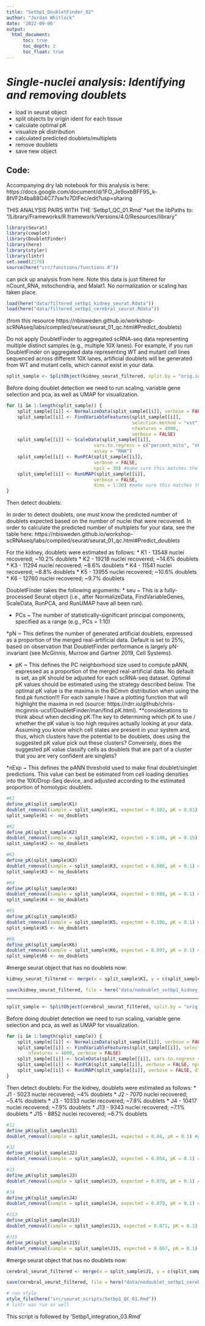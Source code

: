 ```yaml
---
title: "Setbp1_DoubletFinder_02"
author: "Jordan Whitlock"
date: '2022-09-06'
output:     
  html_document:
      toc: true
      toc_depth: 2
      toc_float: true
---
```

# *Single-nuclei analysis: Identifying and removing doublets*
* load in seurat object
* split objects by origin ident for each tissue
* calculate optimal pK
* visualize pk distribution
* calculated predicted doublets/multiplets
* remove doublets
* save new object 

## Code: 

Accompanying dry lab notebook for this analysis is here: https://docs.google.com/document/d/1FO_Je9oxbBFF9S_k-8tVF2t4ba88O4C77sw1v7DIFec/edit?usp=sharing

THIS ANALYSIS PAIRS WITH THE 'Setbp1_QC_01.Rmd'
*set the libPaths to: "/Library/Frameworks/R.framework/Versions/4.0/Resources/library"

```r
library(Seurat)
library(cowplot)
library(DoubletFinder)
library(here)
library(styler)
library(lintr)
set.seed(2178)
source(here("src/functions/functions.R"))
```

can pick up analysis from here. Note this data is just filtered for nCount_RNA, mitochondria, and Malat1. No normalization or scaling has taken place. 
```r
load(here("data/filtered_setbp1_kidney_seurat.Rdata"))
load(here("data/filtered_setbp1_cerebral_seurat.Rdata"))
```

(from this resource https://nbisweden.github.io/workshop-scRNAseq/labs/compiled/seurat/seurat_01_qc.html#Predict_doublets)

Do not apply DoubletFinder to aggregated scRNA-seq data representing multiple distinct samples (e.g., multiple 10X lanes). For example, if you run DoubletFinder on aggregated data representing WT and mutant cell lines sequenced across different 10X lanes, artificial doublets will be generated from WT and mutant cells, which cannot exist in your data.
```r
split_sample <- SplitObject(kidney_seurat_filtered, split.by = "orig.ident")
```

Before doing doublet detection we need to run scaling, variable gene selection and pca, as well as UMAP for visualization. 
```r
for (i in 1:length(split_sample)) {
    split_sample[[i]] <- NormalizeData(split_sample[[i]], verbose = FALSE)
    split_sample[[i]] <- FindVariableFeatures(split_sample[[i]],
                                              selection.method = "vst",
                                              nfeatures = 4000,
                                              verbose = FALSE)
    split_sample[[i]] <- ScaleData(split_sample[[i]],
                                vars.to.regress = c("percent_mito", "nFeature_RNA"),
                                assay = "RNA")
    split_sample[[i]] <- RunPCA(split_sample[[i]],
                                verbose = FALSE,
                                npcs = 30) #make sure this matches the RunUMAP below
    split_sample[[i]] <- RunUMAP(split_sample[[i]],
                                verbose = FALSE,
                                dims = 1:30) #make sure this matches the RunPCA npcs
}
```

Then detect doublets:  

In order to detect doublets, one must know the predicted number of doublets expected based on the number of nuclei that were recovered. In order to calculate the predicted number of multiplets for your data, see the table here: https://nbisweden.github.io/workshop-scRNAseq/labs/compiled/seurat/seurat_01_qc.html#Predict_doublets

For the kidney, doublets were estimated as follows:
* K1 - 13548 nuclei recovered; ~10.2% doublets
* K2 - 19218 nuclei recovered; ~14.6% doublets
* K3 - 11294 nuclei recovered; ~8.6% doublets
* K4 - 11541 nuclei recovered; ~8.8% doublets
* K5 - 13955 nuclei recovered; ~10.6% doublets
* K6 - 12760 nuclei recovered; ~9.7% doublets

DoubletFinder takes the following arguments:
* seu ~ This is a fully-processed Seurat object (i.e., after NormalizeData, FindVariableGenes, ScaleData, RunPCA, and RunUMAP have all been run).

* PCs ~ The number of statistically-significant principal components, specified as a range (e.g., PCs = 1:10)

*pN ~ This defines the number of generated artificial doublets, expressed as a proportion of the merged real-artificial data. Default is set to 25%, based on observation that DoubletFinder performance is largely pN-invariant (see McGinnis, Murrow and Gartner 2019, Cell Systems).

* pK ~ This defines the PC neighborhood size used to compute pANN, expressed as a proportion of the merged real-artificial data. No default is set, as pK should be adjusted for each scRNA-seq dataset. Optimal pK values should be estimated using the strategy described below. The optimal pK value is the maxima in the BCmvn distribution when using the find.pk function!!! For each sample I have a plotting function that will highlight the maxima in red (source: https://rdrr.io/github/chris-mcginnis-ucsf/DoubletFinder/man/find.pK.html). 
    **considerations to think about when deciding pK:The key to determining which pK to use / whether the pK value is too high requires actually looking at your data. Assuming you know which cell states are present in your system and, thus, which clusters have the potential to be doublets, does using the suggested pK value pick out these clusters? Conversely, does the suggested pK value classify cells as doublets that are part of a cluster that you are very confident are singlets?

*nExp ~ This defines the pANN threshold used to make final doublet/singlet predictions. This value can best be estimated from cell loading densities into the 10X/Drop-Seq device, and adjusted according to the estimated proportion of homotypic doublets.


```r
#K1
define_pK(split_sample$K1)
doublet_removal(sample = split_sample$K1, expected = 0.102, pK = 0.01) #pK obtained from plot in line above
split_sample$K1 <- no_doublets

#K2
define_pK(split_sample$K2)
doublet_removal(sample = split_sample$K2, expected = 0.146, pK = 0.15) #pK obtained from plot in line above
split_sample$K2 <- no_doublets

#K3
define_pK(split_sample$K3)
doublet_removal(sample = split_sample$K3, expected = 0.086, pK = 0.1) #pK obtained from plot in line above
split_sample$K3 <- no_doublets

#K4
define_pK(split_sample$K4)
doublet_removal(sample = split_sample$K4, expected = 0.088, pK = 0.1) #pK obtained from plot in line above
split_sample$K4 <- no_doublets

#K5
define_pK(split_sample$K5)
doublet_removal(sample = split_sample$K5, expected = 0.106, pK = 0.1) #pK obtained from plot in line above
split_sample$K5 <- no_doublets

#K6
define_pK(split_sample$K6)
doublet_removal(sample = split_sample$K6, expected = 0.097, pK = 0.1) #pK obtained from plot in line above
split_sample$K6 <- no_doublets
```

#merge seurat object that has no doublets now:
```r
kidney_seurat_filtered <- merge(x = split_sample$K1, y = c(split_sample$K2, split_sample$K3, split_sample$K4, split_sample$K5, split_sample$K6))

save(kidney_seurat_filtered, file = here("data/nodoublet_setbp1_kidney_seurat.Rdata"))
```

-------------------------------------------------------------------

```r
split_sample <- SplitObject(cerebral_seurat_filtered, split.by = "orig.ident")
```

Before doing doublet detection we need to run scaling, variable gene selection and pca, as well as UMAP for visualization.
```r
for (i in 1:length(split_sample)) {
    split_sample[[i]] <- NormalizeData(split_sample[[i]], verbose = FALSE)
    split_sample[[i]] <- FindVariableFeatures(split_sample[[i]], selection.method = "vst",
        nfeatures = 4000, verbose = FALSE)
    split_sample[[i]] <- ScaleData(split_sample[[i]], vars.to.regress = c("percent_mito", "nFeature_RNA"), assay = "RNA")
    split_sample[[i]] <- RunPCA(split_sample[[i]], verbose = FALSE, npcs = 30)
    split_sample[[i]] <- RunUMAP(split_sample[[i]], verbose = FALSE, dims = 1:30)
}
```

Then detect doublets: 
For the kidney, doublets were estimated as follows:
* J1 - 5023 nuclei recovered; ~4% doublets
* J2 - 7070 nuclei recovered; ~5.4% doublets
* J3 - 10333 nuclei recovered; ~7.8% doublets
* J4 - 10417 nuclei recovered; ~7.9% doublets
* J13 - 9343 nuclei recovered; ~7.1% doublets
* J15 - 8852 nuclei recovered; ~6.7% doublets

```r
#J1
define_pK(split_sample$J1)
doublet_removal(sample = split_sample$J1, expected = 0.04, pK = 0.1) #pK obtained from plot in line above

#J2
define_pK(split_sample$J2)
doublet_removal(sample = split_sample$J2, expected = 0.054, pK = 0.1) #pK obtained from plot in line above

#J3
define_pK(split_sample$J3)
doublet_removal(sample = split_sample$J3, expected = 0.078, pK = 0.1) #pK obtained from plot in line above

#J4
define_pK(split_sample$J4)
doublet_removal(sample = split_sample$J4, expected = 0.079, pK = 0.1) #pK obtained from plot in line above

#J13
define_pK(split_sample$J13)
doublet_removal(sample = split_sample$J13, expected = 0.071, pK = 0.1) #pK obtained from plot in line above

#J15
define_pK(split_sample$J15)
doublet_removal(sample = split_sample$J15, expected = 0.067, pK = 0.1) #pK obtained from plot in line above
```

#merge seurat object that has no doublets now:
```r
cerebral_seurat_filtered <- merge(x = split_sample$J1, y = c(split_sample$J2, split_sample$J3, split_sample$J4, split_sample$J13, split_sample$J15))

save(cerebral_seurat_filtered, file = here("data/nodoublet_setbp1_cerebral_seurat.Rdata"))
```

```r
# run style
style_file(here("src/seurat_scripts/Setbp1_QC_01.Rmd"))
# lintr was run as well
```

This script is followed by 'Setbp1_integration_03.Rmd'
